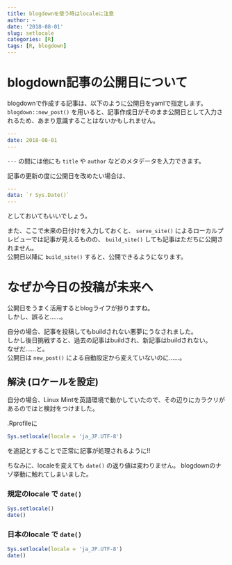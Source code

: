 ```yaml
---
title: blogdownを使う時はlocaleに注意
author: ~
date: '2018-08-01'
slug: setlocale
categories: [R]
tags: [R, blogdown] 
---
```


# blogdown記事の公開日について

blogdownで作成する記事は、以下のように公開日をyamlで指定します。  
`blogdown::new_post()` を用いると、記事作成日がそのまま公開日として入力されるため、あまり意識することはないかもしれません。

```yaml
---
date: 2018-08-01
---
```

`---` の間には他にも `title` や `author` などのメタデータを入力できます。

記事の更新の度に公開日を改めたい場合は、

```yaml
---
data: `r Sys.Date()`
---
```

としておいてもいいでしょう。

また、ここで未来の日付けを入力しておくと、
`serve_site()` によるローカルプレビューでは記事が見えるものの、
`build_site()` しても記事はただちに公開されません。  
公開日以降に `build_site()` すると、公開できるようになります。

# なぜか今日の投稿が未来へ

公開日をうまく活用するとblogライフが捗りますね。  
しかし、誤ると……。

自分の場合、記事を投稿してもbuildされない悪夢にうなされました。  
しかし後日挑戦すると、過去の記事はbuildされ、新記事はbuildされない。  
なぜだ……と。  
公開日は `new_post()` による自動設定から変えていないのに……。

## 解決 (ロケールを設定)

自分の場合、Linux Mintを英語環境で動かしていたので、その辺りにカラクリがあるのではと検討をつけました。

.Rprofileに

```r
Sys.setlocale(locale = 'ja_JP.UTF-8')
```

を追記とすることで正常に記事が処理されるように!!

ちなみに、localeを変えても `date()` の返り値は変わりません。
blogdownのナゾ挙動に触れてしまいました。

### 規定のlocale で `date()`

```r
Sys.setlocale()
date()
```

### 日本のlocale で `date()`

```r
Sys.setlocale(locale = 'ja_JP.UTF-8')
date()
```

